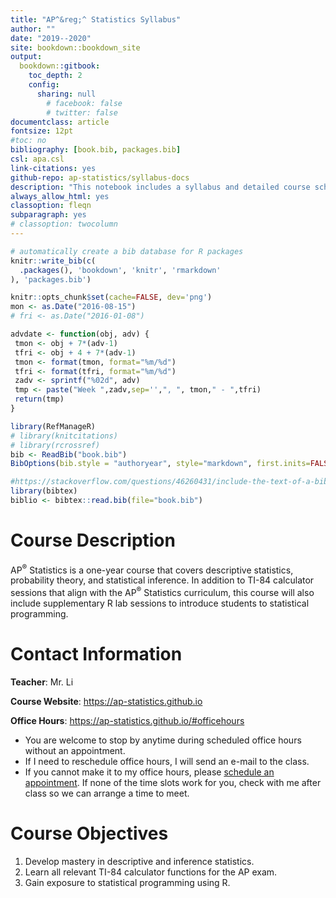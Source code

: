 ```yaml
--- 
title: "AP^&reg;^ Statistics Syllabus"
author: ""
date: "2019--2020"
site: bookdown::bookdown_site
output: 
  bookdown::gitbook:
    toc_depth: 2
    config:
      sharing: null
        # facebook: false
        # twitter: false
documentclass: article
fontsize: 12pt
#toc: no
bibliography: [book.bib, packages.bib]
csl: apa.csl
link-citations: yes
github-repo: ap-statistics/syllabus-docs
description: "This notebook includes a syllabus and detailed course schedule for AP Statistics."
always_allow_html: yes
classoption: fleqn
subparagraph: yes
# classoption: twocolumn
---
```


```r
# automatically create a bib database for R packages
knitr::write_bib(c(
  .packages(), 'bookdown', 'knitr', 'rmarkdown'
), 'packages.bib')
```

```r
knitr::opts_chunk$set(cache=FALSE, dev='png')
mon <- as.Date("2016-08-15")
# fri <- as.Date("2016-01-08")

advdate <- function(obj, adv) {
 tmon <- obj + 7*(adv-1)
 tfri <- obj + 4 + 7*(adv-1)
 tmon <- format(tmon, format="%m/%d")
 tfri <- format(tfri, format="%m/%d")
 zadv <- sprintf("%02d", adv)
 tmp <- paste("Week ",zadv,sep='',", ", tmon," - ",tfri)
 return(tmp)
}

library(RefManageR)
# library(knitcitations)
# library(rcrossref)
bib <- ReadBib("book.bib")
BibOptions(bib.style = "authoryear", style="markdown", first.inits=FALSE, max.names = 4, check.entries = FALSE)

#https://stackoverflow.com/questions/46260431/include-the-text-of-a-bibentry-in-the-rmarkdown-text-body-output
library(bibtex)
biblio <- bibtex::read.bib(file="book.bib")
```
# Course Description

AP^&reg;^ Statistics is a one-year course that covers descriptive statistics, probability theory, and statistical inference. In addition to TI-84 calculator sessions that align with the AP^&reg;^ Statistics curriculum, this course will also include supplementary R lab sessions to introduce students to statistical programming.


# Contact Information

**Teacher**: Mr. Li

**Course Website**: [https://ap-statistics.github.io](https://ap-statistics.github.io){target="_blank"}

**Office Hours**: [https://ap-statistics.github.io/#officehours](https://ap-statistics.github.io/#officehours){target="_blank"}

  * You are welcome to stop by anytime during scheduled office hours without an appointment.
  * If I need to reschedule office hours, I will send an e-mail to the class.
  * If you cannot make it to my office hours, please [schedule an appointment](https://ap-statistics.github.io/#officehours){target="_blank"}. If none of the time slots work for you, check with me after class so we can arrange a time to meet.
  
# Course Objectives

1. Develop mastery in descriptive and inference statistics.
2. Learn all relevant TI-84 calculator functions for the AP exam.
3. Gain exposure to statistical programming using R.



